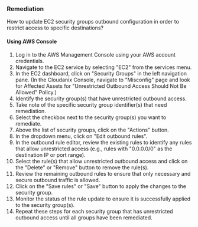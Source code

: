 ### Remediation

How to update EC2 security groups outbound configuration in order to restrict access to specific destinations?

#### Using AWS Console

1. Log in to the AWS Management Console using your AWS account credentials.
2. Navigate to the EC2 service by selecting "EC2" from the services menu.
3. In the EC2 dashboard, click on "Security Groups" in the left navigation pane.
    (In the Cloudanix Console, navigate to "Misconfig" page and look for Affected Assets for "Unrestricted Outbound Access Should Not Be Allowed" Policy.)
4. Identify the security group(s) that have unrestricted outbound access.
5. Take note of the specific security group identifier(s) that need remediation.
6. Select the checkbox next to the security group(s) you want to remediate.
7. Above the list of security groups, click on the "Actions" button.
8. In the dropdown menu, click on "Edit outbound rules".
9. In the outbound rule editor, review the existing rules to identify any rules that allow unrestricted access (e.g., rules with "0.0.0.0/0" as the destination IP or port range).
10. Select the rule(s) that allow unrestricted outbound access and click on the "Delete" or "Remove" button to remove the rule(s).
11. Review the remaining outbound rules to ensure that only necessary and secure outbound traffic is allowed.
12. Click on the "Save rules" or "Save" button to apply the changes to the security group.
13. Monitor the status of the rule update to ensure it is successfully applied to the security group(s).
14. Repeat these steps for each security group that has unrestricted outbound access until all groups have been remediated.
